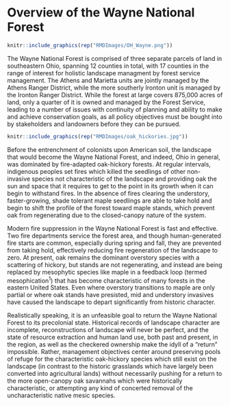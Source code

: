 # Overview of the Wayne National Forest {#overview}

```r
knitr::include_graphics(rep("RMDImages/OH_Wayne.png"))

```

The Wayne National Forest is comprised of three separate parcels of land in southeastern Ohio, spanning 12 counties in total, with 17 counties in the range of interest for holistic landscape  managment by forest service management. The Athens and Marietta units are jointly managed by the Athens Ranger District, while the more southerly Ironton unit is managed by the Ironton Ranger District. While the forest at large covers 875,000 acres of land, only a quarter of it is owned and managed by the Forest Service, leading to a number of issues with continuity of planning and ability to make and achieve conservation goals, as all policy objectives must be bought into by stakeholders and landowners before they can be pursued.

```r
knitr::include_graphics(rep("RMDImages/oak_hickories.jpg"))
```

Before the entrenchment of colonists upon American soil, the landscape that would become the Wayne National Forest, and indeed, Ohio in general, was dominated by fire-adapted oak-hickory forests. At regular intervals, indigenous peoples set fires which killed the seedlings of other non-invasive species not characteristic of the landscape and providing oak the sun and space that it requires to get to the point in its growth when it can begin to withstand fires. In the absence of fires clearing the understory, faster-growing, shade tolerant maple seedlings are able to take hold and begin to shift the profile of the forest toward maple stands, which prevent oak from regenerating due to the closed-canopy nature of the system.

Modern fire suppression in the Wayne National Forest is fast and effective. Two fire departments service the forest area, and though human-generated fire starts are common, especially during spring and fall, they are prevented from taking hold, effectively reducing fire regeneration of the landscape to zero. At present, oak remains the dominant overstory species with a scattering of hickory, but stands are not regenerating, and instead are being replaced by mesophytic species like maple in a feedback loop (termed mesophication^1^) that has become characteristic of many forests in the eastern United States. Even where overstory transitions to maple are only partial or where oak stands have presisted, mid and understory invasives have caused the landscape to depart significantly from historic character. 

Realistically speaking, it is an unfeasible goal to return the Wayne National Forest to its precolonial state. Historical records of landscape character are incomplete, reconstructions of landscape will never be perfect, and the state of resource extraction and human land use, both past and present, in the region, as well as the checkered ownership make the idyll of a "return" impossible. Rather, management objectives center around preserving pools of refuge for the characteristic oak-hickory species which still exist on the landscape (in contrast to the historic grasslands which have largely been converted into agricultural lands) without necessarily pushing for a return to the more open-canopy oak savannahs which were historically characteristic, or attempting any kind of concerted removal of the uncharacteristic native mesic species. 
